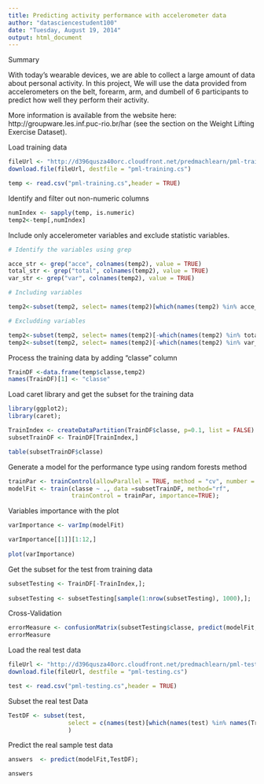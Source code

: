 ```yaml
---
title: Predicting activity performance with accelerometer data
author: "datasciencestudent100"
date: "Tuesday, August 19, 2014"
output: html_document
---
```


Summary

With today's wearable devices, we are able to collect a large amount of data about personal activity. In this project, We will use the data provided from accelerometers on the belt, forearm, arm, and dumbell of 6 participants to predict how well they perform their activity. 

More information is available from the website here: http://groupware.les.inf.puc-rio.br/har (see the section on the Weight Lifting Exercise Dataset).


Load training data

```r

fileUrl <- "http://d396qusza40orc.cloudfront.net/predmachlearn/pml-training.csv"
download.file(fileUrl, destfile = "pml-training.cs")

temp <- read.csv("pml-training.cs",header = TRUE)

```


Identify and filter out non-numeric columns 

```r
numIndex <- sapply(temp, is.numeric)
temp2<-temp[,numIndex]

````

Include only accelerometer variables and exclude statistic variables.

```r

# Identify the variables using grep

acce_str <- grep("acce", colnames(temp2), value = TRUE)
total_str <- grep("total", colnames(temp2), value = TRUE)
var_str <- grep("var", colnames(temp2), value = TRUE)

# Including variables

temp2<-subset(temp2, select= names(temp2)[which(names(temp2) %in% acce_str)])

# Excludding variables

temp2<-subset(temp2, select= names(temp2)[-which(names(temp2) %in% total_str)])
temp2<-subset(temp2, select= names(temp2)[-which(names(temp2) %in% var_str)])

```


Process the training data by adding "classe" column 

```r

TrainDF <-data.frame(temp$classe,temp2)
names(TrainDF)[1] <- "classe"

```

Load caret library and get the subset for the training data

```r

library(ggplot2); 
library(caret);  

TrainIndex <- createDataPartition(TrainDF$classe, p=0.1, list = FALSE)
subsetTrainDF <- TrainDF[TrainIndex,]

table(subsetTrainDF$classe)

```

Generate a model for the performance type using random forests method

```r

trainPar <- trainControl(allowParallel = TRUE, method = "cv", number = 5);
modelFit <- train(classe ~ ., data =subsetTrainDF, method="rf",
                  trainControl = trainPar, importance=TRUE);
```

Variables importance with the plot

```r
varImportance <- varImp(modelFit)

varImportance[[1]][1:12,]
              
plot(varImportance)

```

Get the subset for the test from training data

```r

subsetTesting <- TrainDF[-TrainIndex,];
                                         
subsetTesting <- subsetTesting[sample(1:nrow(subsetTesting), 1000),];
```

Cross-Validation

```r
errorMeasure <- confusionMatrix(subsetTesting$classe, predict(modelFit,subsetTesting));
errorMeasure

```

Load the real test data 

```r
fileUrl <- "http://d396qusza40orc.cloudfront.net/predmachlearn/pml-testing.csv"
download.file(fileUrl, destfile = "pml-testing.cs")

test <- read.csv("pml-testing.cs",header = TRUE)

```


Subset the real test Data

```r

TestDF <- subset(test, 
                 select = c(names(test)[which(names(test) %in% names(TrainDF))])
                 )
````


Predict the real sample test data

```r

answers  <- predict(modelFit,TestDF); 

answers 

```



